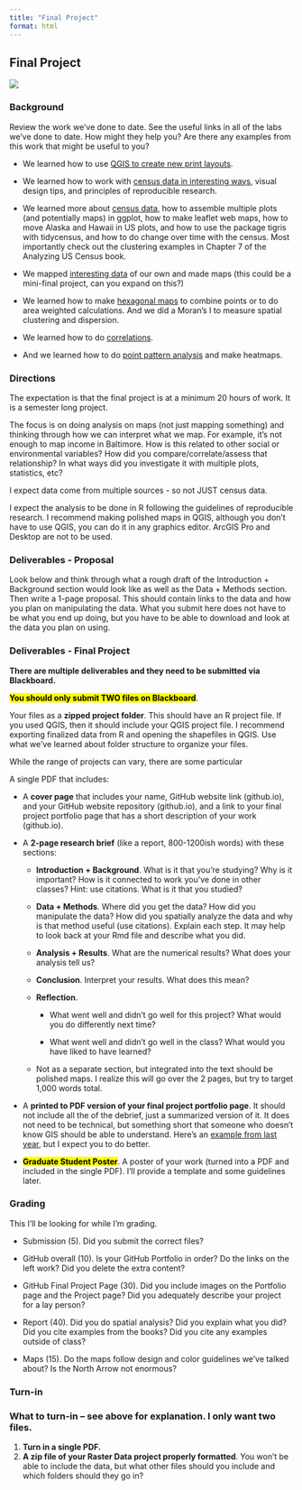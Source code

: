 ```yaml
---
title: "Final Project"
format: html
---
```


## Final Project

![](https://media.giphy.com/media/mJHSkWKziszrkcNJPo/giphy.gif)

### Background

Review the work we've done to date. See the useful links in all of the labs we've done to date. How might they help you? Are there any examples from this work that might be useful to you?

-   We learned how to use [QGIS to create new print layouts](https://dillonma.github.io/adv_gis/labs/lab1/).

-   We learned how to work with [census data in interesting ways](https://dillonma.github.io/adv_gis/labs/lab2/), visual design tips, and principles of reproducible research.

-   We learned more about [census data](https://dillonma.github.io/adv_gis/labs/lab3/), how to assemble multiple plots (and potentially maps) in ggplot, how to make leaflet web maps, how to move Alaska and Hawaii in US plots, and how to use the package tigris with tidycensus, and how to do change over time with the census. Most importantly check out the clustering examples in Chapter 7 of the Analyzing US Census book.

-   We mapped [interesting data](https://dillonma.github.io/adv_gis/labs/lab4/) of our own and made maps (this could be a mini-final project, can you expand on this?)

-   We learned how to make [hexagonal maps](https://dillonma.github.io/adv_gis/labs/lab6/) to combine points or to do area weighted calculations. And we did a Moran's I to measure spatial clustering and dispersion.

-   We learned how to do [correlations](https://dillonma.github.io/adv_gis/labs/lab7/).

-   And we learned how to do [point pattern analysis](https://dillonma.github.io/adv_gis/labs/lab8/) and make heatmaps.

### Directions

The expectation is that the final project is at a minimum 20 hours of work. It is a semester long project.

The focus is on doing analysis on maps (not just mapping something) and thinking through how we can interpret what we map. For example, it's not enough to map income in Baltimore. How is this related to other social or environmental variables? How did you compare/correlate/assess that relationship? In what ways did you investigate it with multiple plots, statistics, etc?

I expect data come from multiple sources - so not JUST census data.

I expect the analysis to be done in R following the guidelines of reproducible research. I recommend making polished maps in QGIS, although you don't have to use QGIS, you can do it in any graphics editor. ArcGIS Pro and Desktop are not to be used.

### Deliverables - Proposal

Look below and think through what a rough draft of the Introduction + Background section would look like as well as the Data + Methods section. Then write a 1-page proposal. This should contain links to the data and how you plan on manipulating the data. What you submit here does not have to be what you end up doing, but you have to be able to download and look at the data you plan on using.

### Deliverables - Final Project

**There are multiple deliverables and they need to be submitted via Blackboard.**

<mark>**You should only submit TWO files on Blackboard**</mark>.

Your files as a **zipped project folder**. This should have an R project file. If you used QGIS, then it should include your QGIS project file. I recommend exporting finalized data from R and opening the shapefiles in QGIS. Use what we've learned about folder structure to organize your files.

While the range of projects can vary, there are some particular

A single PDF that includes:

-   A **cover page** that includes your name, GitHub website link (github.io), and your GitHub website repository (github.io), and a link to your final project portfolio page that has a short description of your work (github.io).

-   A **2-page research brief** (like a report, 800-1200ish words) with these sections:

    -   **Introduction + Background**. What is it that you're studying? Why is it important? How is it connected to work you've done in other classes? Hint: use citations. What is it that you studied?

    -   **Data + Methods**. Where did you get the data? How did you manipulate the data? How did you spatially analyze the data and why is that method useful (use citations). Explain each step. It may help to look back at your Rmd file and describe what you did.

    -   **Analysis + Results**. What are the numerical results? What does your analysis tell us?

    -   **Conclusion**. Interpret your results. What does this mean?

    -   **Reflection**.

        -   What went well and didn't go well for this project? What would you do differently next time?

        -   What went well and didn't go well in the class? What would you have liked to have learned?

    -   Not as a separate section, but integrated into the text should be polished maps. I realize this will go over the 2 pages, but try to target 1,000 words total.

-   A **printed to PDF version of your final project portfolio page**. It should not include all the of the debrief, just a summarized version of it. It does not need to be technical, but something short that someone who doesn't know GIS should be able to understand. Here's an [example from last year](https://oonuttlet.github.io/finalproj), but I expect you to do better.

-   <mark>**Graduate Student Poster**</mark>. A poster of your work (turned into a PDF and included in the single PDF). I'll provide a template and some guidelines later.

### Grading

This I'll be looking for while I'm grading.

-   Submission (5). Did you submit the correct files?

-   GitHub overall (10). Is your GitHub Portfolio in order? Do the links on the left work? Did you delete the extra content?

-   GitHub Final Project Page (30). Did you include images on the Portfolio page and the Project page? Did you adequately describe your project for a lay person?

-   Report (40). Did you do spatial analysis? Did you explain what you did? Did you cite examples from the books? Did you cite any examples outside of class?

-   Maps (15). Do the maps follow design and color guidelines we've talked about? Is the North Arrow not enormous?

### Turn-in

::: {.alert .alert-info}
### What to turn-in -- see above for explanation. I only want two files.

1.  **Turn in a single PDF.**
2.  **A zip file of your Raster Data project properly formatted**. You won't be able to include the data, but what other files should you include and which folders should they go in?
:::

